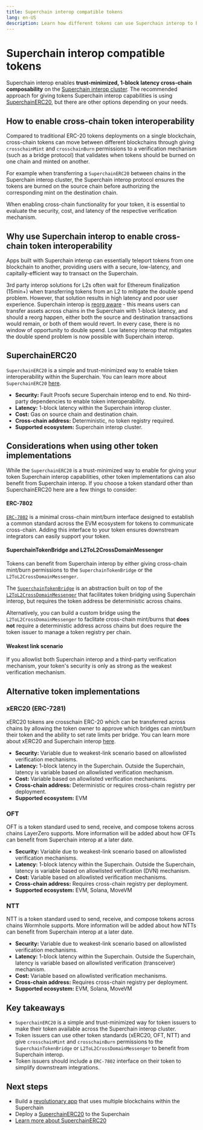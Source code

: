 ```yaml
---
title: Superchain interop compatible tokens
lang: en-US
description: Learn how different tokens can use Superchain interop to benefit from secure, low-latency, cross-chain composability.
---
```



<InteropCallout />

# Superchain interop compatible tokens

Superchain interop enables **trust-minimized, 1-block latency cross-chain composability** on the [Superchain interop cluster](/stack/interop/explainer#superchain-interop-cluster).
The recommended approach for giving tokens Superchain interop capabilities is using [SuperchainERC20](/stack/interop/superchain-erc20), but there are other options depending on your needs.

## How to enable cross-chain token interoperability

Compared to traditional ERC-20 tokens deployments on a single blockchain, cross-chain tokens can move between different blockchains through giving `crosschainMint` and `crosschainBurn` permissions to a verification mechanism (such as a bridge protocol) that validates when tokens should be burned on one chain and minted on another.

For example when transferring a `SuperchainERC20` between chains in the Superchain interop cluster, the Superchain interop protocol ensures the tokens are burned on the source chain before authorizing the corresponding mint on the destination chain.

When enabling cross-chain functionality for your token, it is essential to evaluate the security, cost, and latency of the respective verification mechanism.


## Why use Superchain interop to enable cross-chain token interoperability

Apps built with Superchain interop can essentially teleport tokens from one blockchain to another, providing users with a secure, low-latency, and capitally-efficient way to transact on the Superchain.

3rd party interop solutions for L2s often wait for Ethereum finalization (15min+) when transferring tokens from an L2 to mitigate the double spend problem. However, that solution results in high latency and poor user experience. Superchain interop is [reorg aware](./reorg) - this means users can transfer assets across chains in the Superchain with 1-block latency, and should a reorg happen, either both the source and destination transactions would remain, or both of them would revert. In every case, there is no window of opportunity to double spend. Low latency interop that mitigates the double spend problem is now possible with Superchain interop.

## SuperchainERC20

`SuperchainERC20` is a simple and trust-minimized way to enable token interoperability within the Superchain. You can learn more about `SuperchainERC20` [here](/stack/interop/superchain-erc20).

*   **Security:** Fault Proofs secure Superchain interop end to end. No third-party dependencies to enable token interoperability.
*   **Latency:** 1-block latency within the Superchain interop cluster.
*   **Cost:** Gas on source chain and destination chain. 
*   **Cross-chain address:** Deterministic, no token registry required. 
*   **Supported ecosystem:** Superchain interop cluster.


## Considerations when using other token implementations

While the `SuperchainERC20` is a trust-minimized way to enable for giving your token Superchain interop capabilities, other token implementations can also benefit from Superchain interop. If you choose a token standard other than SuperchainERC20 here are a few things to consider:

#### ERC-7802
[`ERC-7802`](https://ethereum-magicians.org/t/erc-7802-crosschain-token-interface/21508) is a minimal cross-chain mint/burn interface designed to establish a common standard across the EVM ecosystem for tokens to communicate cross-chain. Adding this interface to your token ensures downstream integrators can easily support your token.

#### SuperchainTokenBridge and L2ToL2CrossDomainMessenger
Tokens can benefit from Superchain interop by either giving cross-chain mint/burn permissions to the `SuperchainTokenBridge` or the `L2ToL2CrossDomainMessenger`. 

The [`SuperchainTokenBridge`](https://github.com/ethereum-optimism/optimism/blob/develop/packages/contracts-bedrock/src/L2/SuperchainTokenBridge.sol) is an abstraction built on top of the [`L2ToL2CrossDomainMessenger`](https://github.com/ethereum-optimism/optimism/blob/develop/packages/contracts-bedrock/src/L2/L2ToL2CrossDomainMessenger.sol) that facilitates token bridging using Superchain interop, but requires the token address be deterministic across chains. 

Alternatively, you can build a custom bridge using the `L2ToL2CrossDomainMessenger` to faclitate cross-chain mint/burns that **does not** require a deterministic address across chains but does require the token issuer to manage a token registry per chain. 

#### Weakest link scenario

If you allowlist both Superchain interop and a third-party verification mechanism, your token's security is only as strong as the weakest verification mechanism.

## Alternative token implementations

### xERC20 (ERC-7281)

xERC20 tokens are crosschain ERC-20 which can be transferred across chains by allowing the token owner to approve which bridges can mint/burn their token and the ability to set rate limits per bridge. You can learn more about xERC20 and Superchain interop [here](https://github.com/ethereum-optimism/design-docs/pull/203).

*   **Security:** Variable due to weakest-link scenario based on allowlisted verification mechanisms.
*   **Latency:** 1-block latency in the Superchain. Outside the Superchain, latency is variable based on allowlisted verification mechanism.
*   **Cost:** Variable based on allowlisted verification mechanisms.
*   **Cross-chain address:** Deterministic or requires cross-chain registry per deployment.
*   **Supported ecosystem:** EVM

### OFT

OFT is a token standard used to send, receive, and compose tokens across chains LayerZero supports. More information will be added about how OFTs can benefit from Superchain interop at a later date. 

*   **Security:** Variable due to weakest-link scenario based on allowlisted verification mechanisms.
*   **Latency:** 1-block latency within the Superchain. Outside the Superchain, latency is variable based on allowlisted verification (DVN) mechanism.
*   **Cost:** Variable based on allowlisted verification mechanisms.
*   **Cross-chain address:** Requires cross-chain registry per deployment.
*   **Supported ecosystem:** EVM, Solana, MoveVM

### NTT

NTT is a token standard used to send, receive, and compose tokens across chains Wormhole supports. More information will be added about how NTTs can benefit from Superchain interop at a later date. 

*   **Security:** Variable due to weakest-link scenario based on allowlisted verification mechanisms.
*   **Latency:** 1-block latency within the Superchain. Outside the Superchain, latency is variable based on allowlisted verification (transceiver) mechanism.
*   **Cost:** Variable based on allowlisted verification mechanisms.
*   **Cross-chain address:** Requires cross-chain registry per deployment.
*   **Supported ecosystem:** EVM, Solana, MoveVM


## Key takeaways

*   `SuperchainERC20` is a simple and trust-minimized way for token issuers to make their token available across the Superchain interop cluster.
*   Token issuers can use other token standards (xERC20, OFT, NTT) and give  `crosschainMint` and `crosschainBurn` permissions to the `SuperchainTokenBridge` or `L2ToL2CrossDomainMessenger` to benefit from Superchain interop. 
*   Token issuers should include a `ERC-7802` interface on their token to simplify downstream integrations.

## Next steps

*   Build a [revolutionary app](/app-developers/get-started) that uses multiple blockchains within the Superchain
*   Deploy a [SuperchainERC20](/stack/interop/tutorials/deploy-superchain-erc20) to the Superchain
*   [Learn more about SuperchainERC20](/stack/interop/superchain-erc20)
